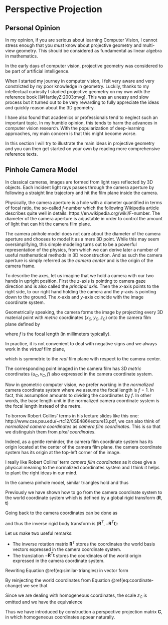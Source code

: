 # Perspective Projection

## Personal Opinion
In my opinion, if you are serious about learning Computer Vision, I cannot
stress enough that you *must* know about projective geometry and multi-view
geometry. This should be considered as fundamental as linear algebra in
mathematics.

In the early days of computer vision, projective geometry was considered to be
part of artificial intelligence.

When I started my journey in computer vision, I felt very aware and very
constricted by my poor knowledge in geometry. Luckily, thanks to my intellectual
curiosity I studied projective geometry on my own with the reference book
[@HartleyZ:2003:mvg]. This was an uneasy and slow process but it turned out to
be very rewarding to fully appreciate the ideas and quickly reason about the 3D
geometry.

I have also found that academics or professionals tend to neglect such an
important topic. In my humble opinion, this tends to harm the advances in
computer vision research. With the popularization of deep-learning approaches,
my main concern is that this might become worse.

In this section I will try to illustrate the main ideas in projective geometry
and you can then get started on your own by reading more comprehensive reference
texts.

## Pinhole Camera Model

In classical cameras, images are formed from light rays reflected by 3D
objects. Each incident light rays passes through the camera aperture by
following a straight line trajectory and hit the film plane inside the camera.

Physically, the camera aperture is a hole with a diameter quantified in terms of
focal ratio, the so-called $f$-number which the following Wikipedia article
describes quite well in details: https://en.wikipedia.org/wiki/F-number. The
diameter of the camera aperture is adjustable in order to control the
amount of light that can hit the camera film plane.

The camera pinhole model does not care about the diameter of the camera aperture
and chooses to model it as a mere 3D point. While this may seem oversimplifying,
this simple modeling turns out to be a powerful representation of the physics,
from which we can derive later a number of useful mathematical methods in 3D
reconstruction. And as such the camera aperture is simply referred as the
*camera center* and is the origin of the camera frame.

To describe the axes, let us imagine that we hold a camera with our two hands in
upright position. First the $z$-axis is pointing to camera gaze direction and is
also called the *principal axis*. Then the $x$-axis points to the right side, to
our right hand holding the camera and the $y$-axis is pointing down to the
ground. The $x$-axis and $y$-axis coincide with the image coordinate system.

Geometrically speaking, the camera forms the image by projecting every 3D
material point with *metric* coordinates $(x_C, y_C, z_C)$ onto the camera film
plane defined by

\begin{equation}
  \Pi_\textrm{film}:\qquad z_C = -f < 0,
\end{equation}

where $f$ is the focal length (in millimeters typically).

In practice, it is not convenient to deal with negative signs and we always work
in the *virtual* film plane,

\begin{equation}
  \Pi_\textrm{virtual film}:\qquad z_C = f > 0,
\end{equation}

which is symmetric to the *real* film plane with respect to the
camera center.

The corresponding point imaged in the camera film has 3D *metric* coordinates
$(u_C, v_C, f)$ also expressed in the camera coordinate system.

Now in geometric computer vision, we prefer working in the *normalized* camera
coordinate system where we assume the focal length is $f = 1$. In fact, this
assumption amounts to dividing the coordinates by $f$. In other words, the base
length unit in the normalized camera coordinate system is the focal length
instead of the metre.

:::fyi
To borrow Robert Collins' terms in his lecture slides like this one:
http://www.cse.psu.edu/~rtc12/CSE486/lecture13.pdf, we can also think of
*normalized camera coordinates* as *camera film coordinates*. This is so that we
distinguish them from *pixel coordinates*.

Indeed, as a gentle reminder, the camera film coordinate system has its origin
located at the center of the camera film plane. the camera coordinate system has
its origin at the top-left corner of the image.

I really like Robert Collins' term *camera film coordinates* as it does give a
physical meaning to the normalized coordinates system and I think it helps to
plant the right ideas in our mind.
:::

In the camera pinhole model, similar triangles hold and thus

\begin{equation}
  \frac{u_C}{x_C} = \frac{v_C}{y_C} = \frac{1}{z_C} \\
  (\#eq:similar-triangles)
\end{equation}


Previously we have shown how to go from the camera coordinate system to the
world coordinate system which is defined by a global rigid transform
$(\mathbf{R}, \mathbf{t})$

\begin{equation}
  \mathbf{x}_W = \mathbf{R} \mathbf{x}_C + \mathbf{t}
\end{equation}

Going back to the camera coordinates can be done as

\begin{equation}
  \mathbf{x}_C = \mathbf{R}^T \mathbf{x}_W - \mathbf{R}^T \mathbf{t}
  (\#eq:coordinate-change)
\end{equation}

and thus the inverse rigid body transform is $(\mathbf{R}^T, -\mathbf{R}^T
\mathbf{t})$:

Let us make two useful remarks:

- The inverse rotation matrix $\mathbf{R}^T$ stores the coordinates the
  world basis vectors expressed in the camera coordinate system.
- The translation $-\mathbf{R}^T \mathbf{t}$ stores the coordinates of the
  world origin expressed in the camera coordinate system.

Rewriting Equation \@ref(eq:similar-triangles) in vector form

\begin{equation}
  z_C \left[ \begin{array}{c} u_C \\ v_C \\ 1 \end{array} \right] =
  \mathbf{x}_C
\end{equation}

By reinjecting the world coordinates from Equation \@ref(eq:coordinate-change)
we see that

\begin{equation}
  z_C \left[ \begin{array}{c} u_C \\ v_C \\ 1 \end{array} \right] =
  \underbrace{\left[ \begin{array}{c|c}
    \mathbf{R}^T & -\mathbf{R}^T t
  \end{array} \right]}_{\mathbf{C}}
  %
  \left[ \begin{array}{c} \mathbf{x}_W \\ 1 \end{array} \right] .
\end{equation}

Since we are dealing with homogeneous coordinates, the scale $z_C$ is omitted
and we have the equivalence

\begin{equation}
  \left[ \begin{array}{c} u_C \\ v_C \\ 1 \end{array} \right] \equiv
  \mathbf{C}
  %
  \left[ \begin{array}{c} \mathbf{x}_W \\ 1 \end{array} \right] .
\end{equation}

Thus we have introduced by construction a perspective projection matrix
$\mathbf{C}$, in which homogeneous coordinates appear naturally.
